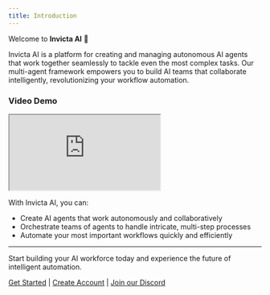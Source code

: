 ```yaml
---
title: Introduction
---
```


Welcome to **Invicta AI** 👋

Invicta AI is a platform for creating and managing autonomous AI agents that work together seamlessly to tackle even the most complex tasks. Our multi-agent framework empowers you to build AI teams that collaborate intelligently, revolutionizing your workflow automation.

### Video Demo

<iframe
  allowfullscreen
  className="w-full aspect-video rounded-xl"
  src="https://www.loom.com/embed/5ebe45021ad2457ebf6813091348b1d7?sid=3b80ab25-2b29-4a5a-995b-d3f87fade0bc"
  webkitallowfullscreen
  mozallowfullscreen
  allowfullscreen
></iframe>

With Invicta AI, you can:

- Create AI agents that work autonomously and collaboratively
- Orchestrate teams of agents to handle intricate, multi-step processes
- Automate your most important workflows quickly and efficiently

---

Start building your AI workforce today and experience the future of intelligent automation.

[Get Started](https://app.invictai.io/) | [Create Account](https://app.invictai.io/community/b315184e-1a1f-4424-8a77-b4e882513e45?register=true) | [Join our Discord](https://discord.com/invite/sDSeRXNBSd)
